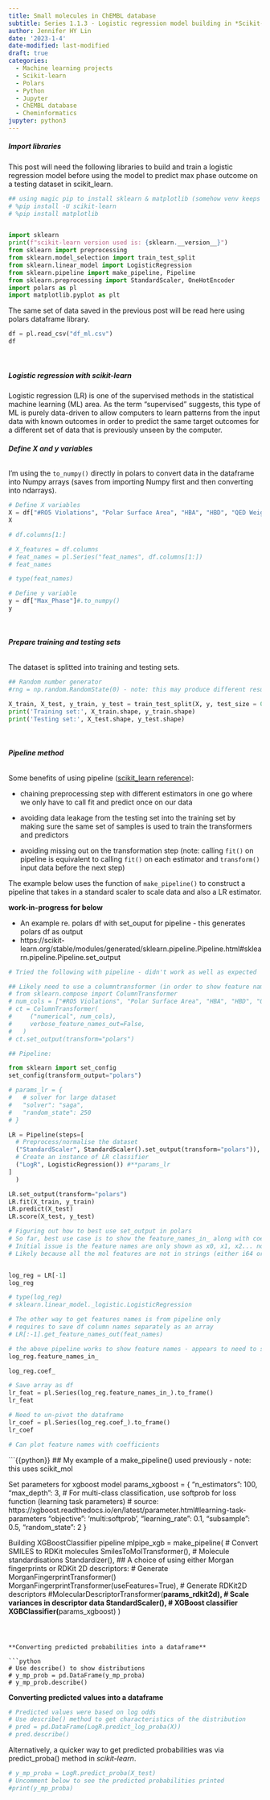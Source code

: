 ```yaml
---
title: Small molecules in ChEMBL database
subtitle: Series 1.1.3 - Logistic regression model building in *Scikit-learn*
author: Jennifer HY Lin
date: '2023-1-4'
date-modified: last-modified
draft: true
categories:
  - Machine learning projects
  - Scikit-learn
  - Polars
  - Python
  - Jupyter
  - ChEMBL database
  - Cheminformatics
jupyter: python3
---
```


##### **Import libraries**

This post will need the following libraries to build and train a logistic regression model before using the model to predict max phase outcome on a testing dataset in scikit_learn.

```python
## using magic pip to install sklearn & matplotlib (somehow venv keeps switching off in vscode...)
# %pip install -U scikit-learn
# %pip install matplotlib


import sklearn
print(f"scikit-learn version used is: {sklearn.__version__}")
from sklearn import preprocessing
from sklearn.model_selection import train_test_split
from sklearn.linear_model import LogisticRegression
from sklearn.pipeline import make_pipeline, Pipeline
from sklearn.preprocessing import StandardScaler, OneHotEncoder
import polars as pl
import matplotlib.pyplot as plt
```

The same set of data saved in the previous post will be read here using polars dataframe library.

```python
df = pl.read_csv("df_ml.csv")
df
```

<br>

##### **Logistic regression with *scikit-learn***

Logistic regression (LR) is one of the supervised methods in the statistical machine learning (ML) area. As the term "supervised" suggests, this type of ML is purely data-driven to allow computers to learn patterns from the input data with known outcomes in order to predict the same target outcomes for a different set of data that is previously unseen by the computer.

###### **Define X and y variables**

I'm using the `to_numpy()` directly in polars to convert data in the dataframe into Numpy arrays (saves from importing Numpy first and then converting into ndarrays).

```python
# Define X variables
X = df["#RO5 Violations", "Polar Surface Area", "HBA", "HBD", "QED Weighted", "CX LogP", "CX LogD", "Heavy Atoms"]#.to_numpy()
X
```

```python
# df.columns[1:]
```

```python
# X_features = df.columns
# feat_names = pl.Series("feat_names", df.columns[1:])
# feat_names
```

```python
# type(feat_names)
```

```python
# Define y variable
y = df["Max_Phase"]#.to_numpy()
y
```

<br>

###### **Prepare training and testing sets**

The dataset is splitted into training and testing sets.

```python
## Random number generator
#rng = np.random.RandomState(0) - note: this may produce different result each time

X_train, X_test, y_train, y_test = train_test_split(X, y, test_size = 0.2, random_state = 50)
print('Training set:', X_train.shape, y_train.shape)
print('Testing set:', X_test.shape, y_test.shape)
```

<br>

###### **Pipeline method**

Some benefits of using pipeline ([scikit_learn reference](https://scikit-learn.org/stable/modules/compose.html#pipeline-chaining-estimators)):

- chaining preprocessing step with different estimators in one go where we only have to call fit and predict once on our data 

- avoiding data leakage from the testing set into the training set by making sure the same set of samples is used to train the transformers and predictors 

- avoiding missing out on the transformation step (note: calling `fit()` on pipeline is equivalent to calling `fit()` on each estimator and `transform()` input data before the next step)

The example below uses the function of `make_pipeline()` to construct a pipeline that takes in a standard scaler to scale data and also a LR estimator.

**work-in-progress for below**

* An example re. polars df with set_ouput for pipeline - this generates polars df as output 
- https://scikit-learn.org/stable/modules/generated/sklearn.pipeline.Pipeline.html#sklearn.pipeline.Pipeline.set_output

```python
# Tried the following with pipeline - didn't work as well as expected

## Likely need to use a columntransformer (in order to show feature names) - https://scikit-learn.org/stable/modules/generated/sklearn.compose.ColumnTransformer.html
# from sklearn.compose import ColumnTransformer
# num_cols = ["#RO5 Violations", "Polar Surface Area", "HBA", "HBD", "QED Weighted", "CX LogP", "CX LogD", "Heavy Atoms"]
# ct = ColumnTransformer(
#     ("numerical", num_cols),
#     verbose_feature_names_out=False,
#   )
# ct.set_output(transform="polars")
```

```python
## Pipeline:

from sklearn import set_config
set_config(transform_output="polars")

# params_lr = {
#   # solver for large dataset
#   "solver": "saga",
#   "random_state": 250
# }

LR = Pipeline(steps=[
  # Preprocess/normalise the dataset
  ("StandardScaler", StandardScaler().set_output(transform="polars")), 
  # Create an instance of LR classifier 
  ("LogR", LogisticRegression()) #**params_lr
]
  )

LR.set_output(transform="polars")
LR.fit(X_train, y_train)
LR.predict(X_test)
LR.score(X_test, y_test)
```

```python
# Figuring out how to best use set_output in polars 
# So far, best use case is to show the feature_names_in_ along with coef_ 
# Initial issue is the feature names are only shown as x0, x1, x2... not useful
# Likely because all the mol features are not in strings (either i64 or f64, so the feature names are not shown)


log_reg = LR[-1]
log_reg
```

```python
# type(log_reg)
# sklearn.linear_model._logistic.LogisticRegression
```

```python
# The other way to get features names is from pipeline only
# requires to save df column names separately as an array
# LR[:-1].get_feature_names_out(feat_names)

# the above pipeline works to show feature names - appears to need to set_output in 3 places - outside pipeline twice and inside pipeline once (for standard scaler part)
log_reg.feature_names_in_
```

```python
log_reg.coef_
```

```python
# Save array as df
lr_feat = pl.Series(log_reg.feature_names_in_).to_frame()
lr_feat
```

```python
# Need to un-pivot the dataframe
lr_coef = pl.Series(log_reg.coef_).to_frame()
lr_coef
```

```python
# Can plot feature names with coefficients

```


```{{python}}
## My example of a make_pipeline() used previously - note: this uses scikit_mol

Set parameters for xgboost model
params_xgboost = {
    "n_estimators": 100,
    "max_depth": 3,
    # For multi-class classification, use softprob for loss function (learning task parameters)
    # source: https://xgboost.readthedocs.io/en/latest/parameter.html#learning-task-parameters
    "objective": 'multi:softprob', 
    "learning_rate": 0.1, 
    "subsample": 0.5, 
    "random_state": 2
    }

Building XGBoostClassifier pipeline
mlpipe_xgb = make_pipeline(
    # Convert SMILES to RDKit molecules
    SmilesToMolTransformer(), 
    # Molecule standardisations
    Standardizer(),
    ## A choice of using either Morgan fingerprints  or RDKit 2D descriptors:
    # Generate MorganFingerprintTransformer()
    MorganFingerprintTransformer(useFeatures=True),
    # Generate RDKit2D descriptors
    #MolecularDescriptorTransformer(**params_rdkit2d),
    # Scale variances in descriptor data
    StandardScaler(),
    # XGBoost classifier
    XGBClassifier(**params_xgboost)
)
```



**Converting predicted probabilities into a dataframe**

```python
# Use describe() to show distributions
# y_mp_prob = pd.DataFrame(y_mp_proba)
# y_mp_prob.describe()
```


**Converting predicted values into a dataframe**

```python
# Predicted values were based on log odds
# Use describe() method to get characteristics of the distribution
# pred = pd.DataFrame(LogR.predict_log_proba(X))
# pred.describe()
```

Alternatively, a quicker way to get predicted probabilities was via predict_proba() method in *scikit-learn*.

```python
# y_mp_proba = LogR.predict_proba(X_test)
# Uncomment below to see the predicted probabilities printed
#print(y_mp_proba)
```

